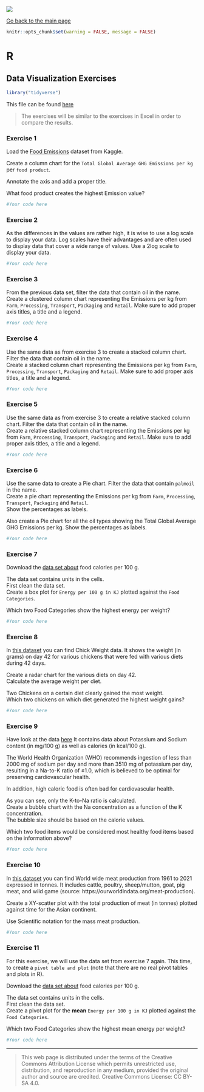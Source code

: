 ![](../hanze/hanze.png)

[Go back to the main page](../index.html)

```r
knitr::opts_chunk$set(warning = FALSE, message = FALSE) 
```

# R 

## Data Visualization Exercises

```r
library("tidyverse")
```


This file can be found [here](./R_13_data_visualization_exercises.Rmd)

> The exercises will be similar to the exercises in Excel in order to compare the results.

### Exercise 1

Load the [Food Emissions](https://www.kaggle.com/datasets/amandaroseknudsen/foodproductemissions?resource=download) dataset from Kaggle.

Create a column chart for the `Total Global Average GHG Emissions per kg` per `food product`.

Annotate the axis and add a proper title.

What food product creates the highest Emission value?

```r
#Your code here
```



### Exercise 2

As the differences in the values are rather high, it is wise to use a log scale to display your data. Log scales have their advantages and are often used to display data that cover a wide range of values. Use a 2log scale to display your data.

```r
#Your code here
```


### Exercise 3

From the previous data set, filter the data that contain oil in the name.  
Create a clustered column chart representing the Emissions per kg from `Farm`, `Processing`, `Transport`, `Packaging` and `Retail`. Make sure to add proper axis titles, a title and a legend.

```r
#Your code here
```

### Exercise 4

Use the same data as from exercise 3 to create a stacked column chart. Filter the data that contain oil in the name.  
Create a stacked column chart representing the Emissions per kg from `Farm`, `Processing`, `Transport`, `Packaging` and `Retail`. Make sure to add proper axis titles, a title and a legend.

```r
#Your code here
```


### Exercise 5

Use the same data as from exercise 3 to create a relative stacked column chart. Filter the data that contain oil in the name.  
Create a relative stacked column chart representing the Emissions per kg from `Farm`, `Processing`, `Transport`, `Packaging` and `Retail`. Make sure to add proper axis titles, a title and a legend.

```r
#Your code here
```

### Exercise 6

Use the same data to create a Pie chart. Filter the data that contain `palmoil` in the name.  
Create a pie chart representing the Emissions per kg from `Farm`, `Processing`, `Transport`, `Packaging` and `Retail`.  
Show the percentages as labels.

Also create a Pie chart for all the oil types showing the Total Global Average GHG Emissions per kg. 
Show the percentages as labels.  


```r
#Your code here
```

### Exercise 7

Download the [data set about](https://www.kaggle.com/datasets/kkhandekar/calories-in-food-items-per-100-grams) food calories per 100 g. 

The data set contains units in the cells.  
First clean the data set.  
Create a box plot for `Energy per 100 g in KJ` plotted against the `Food Categories`.  

Which two Food Categories show the highest energy per weight?

```r
#Your code here
```

### Exercise 8

In [this dataset](./files_13_data_visualization_exercises/exercise08/ChickWeight.csv) you can find Chick Weight data. It shows the weight (in grams) on day 42 for various chickens that were fed with various diets during 42 days.

Create a radar chart for the various diets on day 42.  
Calculate the average weight per diet.

Two Chickens on a certain diet clearly gained the most weight.  
Which two chickens on which diet generated the highest weight gains?  

```r
#Your code here
```

### Exercise 9

Have look at the data [here](./files_13_data_visualization_exercises/exercise09/data.csv)
It contains data about Potassium and Sodium content (in mg/100 g) as well as calories (in kcal/100 g).  

The World Health Organization (WHO) recommends ingestion of less than 2000 mg of sodium per day and more than 3510 mg of potassium per day, resulting in a Na-to-K ratio of ≤1.0, which is believed to be optimal for preserving cardiovascular health.

In addition, high caloric food is often bad for cardiovascular health.  

As you can see, only the K-to-Na ratio is calculated.   
Create a bubble chart with the Na concentration as a function of the K concentration.  
The bubble size should be based on the calorie values.  

Which two food items would be considered most healthy food items based on the information above?  

```r
#Your code here
```

### Exercise 10

In [this dataset](./files_13_data_visualization_exercises/exercise10/meat-production-tonnes.csv) you can find World wide meat production from 1961 to 2021 expressed in tonnes. It includes cattle, poultry, sheep/mutton, goat, pig meat, and wild game (source: https://ourworldindata.org/meat-production). 

Create a XY-scatter plot with the total production of meat (in tonnes) plotted against time for the Asian continent.  

Use Scientific notation for the mass meat production.  

```r
#Your code here
```

### Exercise 11

For this exercise, we will use the data set from exercise 7 again. This time, to create a `pivot table and plot` (note that there are no real pivot tables and plots in R).

Download the [data set about](https://www.kaggle.com/datasets/kkhandekar/calories-in-food-items-per-100-grams) food calories per 100 g. 

The data set contains units in the cells.  
First clean the data set.  
Create a pivot plot for the **mean** `Energy per 100 g in KJ` plotted against the `Food Categories`.  

Which two Food Categories show the highest mean energy per weight?
 
```r
#Your code here
```

---

>This web page is distributed under the terms of the Creative Commons Attribution License which permits unrestricted use, distribution, and reproduction in any medium, provided the original author and source are credited.
>Creative Commons License: CC BY-SA 4.0.

